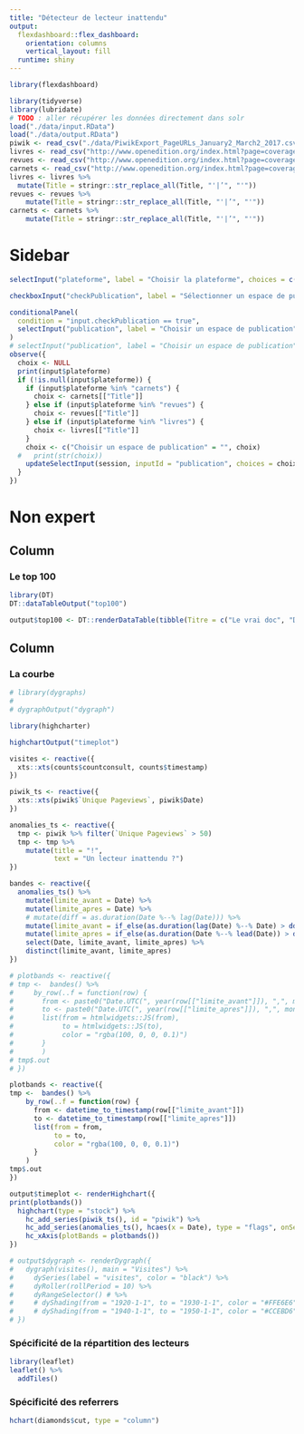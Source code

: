 ```yaml
---
title: "Détecteur de lecteur inattendu"
output: 
  flexdashboard::flex_dashboard:
    orientation: columns
    vertical_layout: fill
  runtime: shiny
---
```


```r
library(flexdashboard)
```


```r
library(tidyverse)
library(lubridate)
# TODO : aller récupérer les données directement dans solr
load("./data/input.RData")
load("./data/output.RData")
piwik <- read_csv("./data/PiwikExport_PageURLs_January2_March2_2017.csv")
livres <- read_csv("http://www.openedition.org/index.html?page=coverage&pubtype=livre&export=csv")
revues <- read_csv("http://www.openedition.org/index.html?page=coverage&pubtype=revue&export=csv")
carnets <- read_csv("http://www.openedition.org/index.html?page=coverage&pubtype=carnet&export=csv")
livres <- livres %>% 
  mutate(Title = stringr::str_replace_all(Title, "'|’", "'"))
revues <- revues %>% 
    mutate(Title = stringr::str_replace_all(Title, "'|’", "'"))
carnets <- carnets %>% 
    mutate(Title = stringr::str_replace_all(Title, "'|’", "'"))
```




Sidebar {.sidebar}
=====================================

```r
selectInput("plateforme", label = "Choisir la plateforme", choices = c("Hypothèses.org" = "carnets", "Revues.org" = "revues", "OpenEdition Books" = "livres"), multiple = FALSE, selected = "carnets")

checkboxInput("checkPublication", label = "Sélectionner un espace de publication ?", value = FALSE)

conditionalPanel(
  condition = "input.checkPublication == true",
  selectInput("publication", label = "Choisir un espace de publication", selectize = TRUE, choices = c(""))
)
# selectInput("publication", label = "Choisir un espace de publication", selectize = TRUE, choices = c(""))
observe({
  choix <- NULL
  print(input$plateforme)
  if (!is.null(input$plateforme)) {
    if (input$plateforme %in% "carnets") {
      choix <- carnets[["Title"]]
    } else if (input$plateforme %in% "revues") {
      choix <- revues[["Title"]]
    } else if (input$plateforme %in% "livres") {
      choix <- livres[["Title"]]
    }
    choix <- c("Choisir un espace de publication" = "", choix)
  #   print(str(choix))
    updateSelectInput(session, inputId = "publication", choices = choix, selected = NULL)
  }
})

```


Non expert
=========


Column {data-width=30%}
-----------------------------------------------------------------------

### Le top 100 

```r
library(DT)
DT::dataTableOutput("top100")

output$top100 <- DT::renderDataTable(tibble(Titre = c("Le vrai doc", "Deuxième titre"), Auteur= c("Marin", "Elodie"), Visites = c(1000, 500)))
```

Column {data-width=70%}
-----------------------------------------------------------------------

### La courbe

```r

# library(dygraphs)
# 
# dygraphOutput("dygraph")

library(highcharter)

highchartOutput("timeplot")

visites <- reactive({
  xts::xts(counts$countconsult, counts$timestamp)
})

piwik_ts <- reactive({
  xts::xts(piwik$`Unique Pageviews`, piwik$Date)
})

anomalies_ts <- reactive({
  tmp <- piwik %>% filter(`Unique Pageviews` > 50)
  tmp <- tmp %>% 
    mutate(title = "!",
           text = "Un lecteur inattendu ?")
})

bandes <- reactive({
  anomalies_ts() %>% 
    mutate(limite_avant = Date) %>% 
    mutate(limite_apres = Date) %>% 
    # mutate(diff = as.duration(Date %--% lag(Date))) %>% 
    mutate(limite_avant = if_else(as.duration(lag(Date) %--% Date) > ddays(1), as.Date(Date), lag(limite_avant), missing = Date)) %>% 
    mutate(limite_apres = if_else(as.duration(Date %--% lead(Date)) > ddays(1), as.Date(Date), lag(limite_apres), missing = Date)) %>% 
    select(Date, limite_avant, limite_apres) %>% 
    distinct(limite_avant, limite_apres)
})

# plotbands <- reactive({
# tmp <-  bandes() %>% 
#     by_row(..f = function(row) {
#       from <- paste0("Date.UTC(", year(row[["limite_avant"]]), ",", month(row[["limite_avant"]]) - 1, ",", day(row[["limite_avant"]]), ")")
#       to <- paste0("Date.UTC(", year(row[["limite_apres"]]), ",", month(row[["limite_apres"]]) - 1, ",", day(row[["limite_apres"]]), ")")
#       list(from = htmlwidgets::JS(from), 
#            to = htmlwidgets::JS(to), 
#            color = "rgba(100, 0, 0, 0.1)")
#       }
#       ) 
# tmp$.out    
# })

plotbands <- reactive({
tmp <-  bandes() %>% 
    by_row(..f = function(row) {
      from <- datetime_to_timestamp(row[["limite_avant"]])
      to <- datetime_to_timestamp(row[["limite_apres"]])
      list(from = from, 
           to = to, 
           color = "rgba(100, 0, 0, 0.1)")
      }
    ) 
tmp$.out    
})

output$timeplot <- renderHighchart({
print(plotbands())
  highchart(type = "stock") %>% 
    hc_add_series(piwik_ts(), id = "piwik") %>% 
    hc_add_series(anomalies_ts(), hcaes(x = Date), type = "flags", onSeries = "piwik")  %>% 
    hc_xAxis(plotBands = plotbands())
})

# output$dygraph <- renderDygraph({
#   dygraph(visites(), main = "Visites") %>% 
#     dySeries(label = "visites", color = "black") %>% 
#     dyRoller(rollPeriod = 10) %>% 
#     dyRangeSelector() # %>%
#     # dyShading(from = "1920-1-1", to = "1930-1-1", color = "#FFE6E6") %>%
#     # dyShading(from = "1940-1-1", to = "1950-1-1", color = "#CCEBD6")
# })
```



### Spécificité de la répartition des lecteurs

```r
library(leaflet)
leaflet() %>% 
  addTiles()
```

### Spécificité des referrers

```r
hchart(diamonds$cut, type = "column")
```

